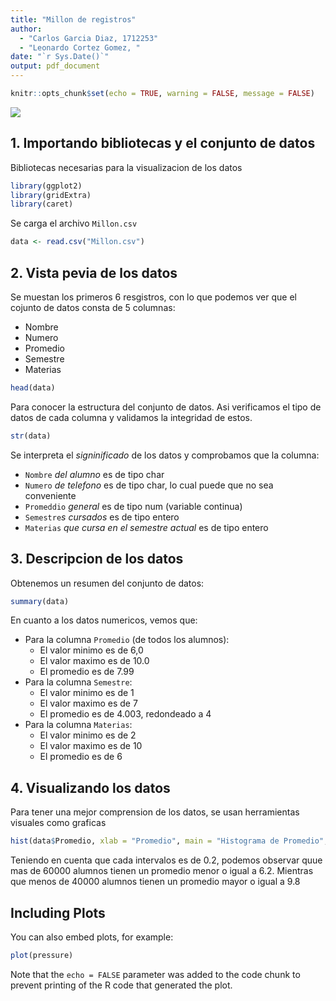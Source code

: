 ---
title: "Millon de registros"
author: 
  - "Carlos Garcia Diaz, 1712253"
  - "Leonardo Cortez Gomez, "
date: "`r Sys.Date()`"
output: pdf_document
---

```{r setup, include=FALSE}
knitr::opts_chunk$set(echo = TRUE, warning = FALSE, message = FALSE)
```

![](image.jpg)

## 1. Importando bibliotecas y el conjunto de datos

Bibliotecas necesarias para la visualizacion de los datos

```{r}
library(ggplot2)
library(gridExtra)
library(caret)
```

Se carga el archivo `Millon.csv`

```{r}
data <- read.csv("Millon.csv")
```

## 2. Vista pevia de los datos

Se muestan los primeros 6 resgistros, con lo que podemos ver que el cojunto de datos consta de 5 columnas:

-   Nombre
-   Numero
-   Promedio
-   Semestre
-   Materias

```{r}
head(data)
```

Para conocer la estructura del conjunto de datos. Asi verificamos el tipo de datos de cada columna y validamos la integridad de estos.

```{r}
str(data)
```

Se interpreta el *signinificado* de los datos y comprobamos que la columna:

-   `Nombre` *del alumno* es de tipo char
-   `Numero` *de telefono* es de tipo char, lo cual puede que no sea conveniente
-   `Promeddio` *general* es de tipo num (variable continua)
-   `Semestre`*s cursados* es de tipo entero
-   `Materias` *que cursa en el semestre actual* es de tipo entero


## 3. Descripcion de los datos

Obtenemos un resumen del conjunto de datos:

```{r}
summary(data)
```

En cuanto a los datos numericos, vemos que:

- Para la columna `Promedio` (de todos los alumnos):
  - El valor minimo es de 6,0
  - El valor maximo es de 10.0
  - El promedio es de 7.99
- Para la columna `Semestre`:
  - El valor minimo es de 1
  - El valor maximo es de 7
  - El promedio es de 4.003, redondeado a 4
- Para la columna `Materias`:
  - El valor minimo es de 2
  - El valor maximo es de 10
  - El promedio es de 6


## 4. Visualizando los datos

Para tener una mejor comprension de los datos, se usan herramientas visuales como graficas

```{r echo=FALSE}
hist(data$Promedio, xlab = "Promedio", main = "Histograma de Promedio", ylab = "Frecuencia")
```

Teniendo en cuenta que cada intervalos es de 0.2, podemos observar quue mas de 60000 alumnos tienen un promedio menor o igual a 6.2. Mientras que menos de 40000 alumnos tienen un promedio mayor o igual a 9.8



## Including Plots

You can also embed plots, for example:

```{r pressure, echo=FALSE}
plot(pressure)
```

Note that the `echo = FALSE` parameter was added to the code chunk to prevent printing of the R code that generated the plot.
